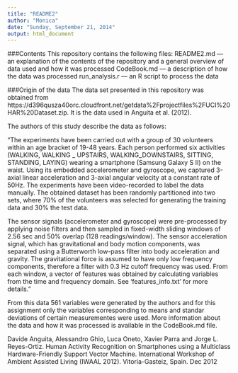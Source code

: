 ```yaml
---
title: "README2"
author: "Monica"
date: "Sunday, September 21, 2014"
output: html_document
---
```

###Contents
This repository contains the following files:
README2.md --- an explanation of the contents of the repository and a general overview of data used and how it was processed
CodeBook.md --- a description of how the data was processed
run_analysis.r --- an R script to process the data

###Origin of the data
The data set presented in this repository was obtained from 
https://d396qusza40orc.cloudfront.net/getdata%2Fprojectfiles%2FUCI%20HAR%20Dataset.zip. 
It is the data used in Anguita et al. (2012).

The authors of this study describe the data as follows:

"The experiments have been carried out with a group of 30 volunteers within an age bracket of 19-48 years. Each person performed six activities (WALKING, WALKING _ UPSTAIRS, WALKING_DOWNSTAIRS, SITTING, STANDING, LAYING) wearing a smartphone (Samsung Galaxy S II) on the waist. Using its embedded accelerometer and gyroscope, we captured 3-axial linear acceleration and 3-axial angular velocity at a constant rate of 50Hz. The experiments have been video-recorded to label the data manually. The obtained dataset has been randomly partitioned into two sets, where 70% of the volunteers was selected for generating the training data and 30% the test data. 

The sensor signals (accelerometer and gyroscope) were pre-processed by applying noise filters and then sampled in fixed-width sliding windows of 2.56 sec and 50% overlap (128 readings/window). The sensor acceleration signal, which has gravitational and body motion components, was separated using a Butterworth low-pass filter into body acceleration and gravity. The gravitational force is assumed to have only low frequency components, therefore a filter with 0.3 Hz cutoff frequency was used. From each window, a vector of features was obtained by calculating variables from the time and frequency domain. See 'features_info.txt' for more details."

From this data 561 variables were generated by the authors and for this assignment only the variables corresponding to means and standar deviations of certain measurementes were used.
More information about the data and how it was processed is available in the CodeBook.md file.


Davide Anguita, Alessandro Ghio, Luca Oneto, Xavier Parra and Jorge L. Reyes-Ortiz. Human Activity Recognition on Smartphones using a Multiclass Hardware-Friendly Support Vector Machine. International Workshop of Ambient Assisted Living (IWAAL 2012). Vitoria-Gasteiz, Spain. Dec 2012
